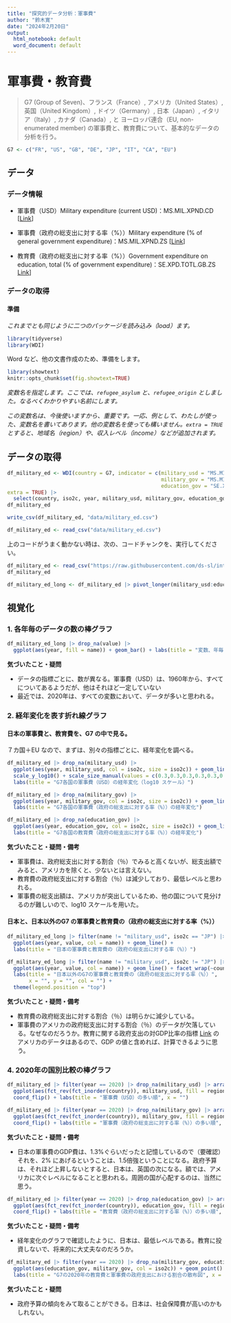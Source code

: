 ```yaml
---
title: "探究的データ分析：軍事費"
author: "鈴木寛"
date: "2024年2月20日"
output:
  html_notebook: default
  word_document: default
---
```


# 軍事費・教育費

> G7 (Group of Seven)、フランス（France）, アメリカ（United States）, 英国（United Kingdom）, ドイツ（Germany）, 日本（Japan）, イタリア（Italy）, カナダ（Canada）, と ヨーロッパ連合（EU, non-enumerated member) の軍事費と、教育費について、基本的なデータの分析を行う。

```r
G7 <- c("FR", "US", "GB", "DE", "JP", "IT", "CA", "EU")
```

## データ

### データ情報

-   軍事費（USD）Military expenditure (current USD)：MS.MIL.XPND.CD [[Link](https://data.worldbank.org/indicator/MS.MIL.XPND.CD)]

-   軍事費（政府の総支出に対する率（%））Military expenditure (% of general government expenditure)：MS.MIL.XPND.ZS [[Link](https://data.worldbank.org/indicator/MS.MIL.XPND.ZS)]

-   教育費（政府の総支出に対する率（%））Government expenditure on education, total (% of government expenditure)：SE.XPD.TOTL.GB.ZS [Link](https://data.worldbank.org/indicator/SE.XPD.TOTL.GB.ZS)]

### データの取得

#### 準備

*これまでとも同じように二つのパッケージを読み込み（load）ます。*

```r
library(tidyverse)
library(WDI)
```

Word など、他の文書作成のため、準備をします。

```r
library(showtext) 
knitr::opts_chunk$set(fig.showtext=TRUE) 
```

*変数名を指定します。ここでは、`refugee_asylum` と、`refugee_origin` としました。なるべくわかりやすい名前にします。*

*この変数名は、今後使いますから、重要です。一応、例として、わたしが使った、変数名を書いてあります。他の変数名を使っても構いません。`extra = TRUE` とすると、地域名（region）や、収入レベル（income）などが追加されます。*


## データの取得

```r
df_military_ed <- WDI(country = G7, indicator = c(military_usd = "MS.MIL.XPND.CD",
                                                  military_gov = "MS.MIL.XPND.ZS", 
                                                  education_gov = "SE.XPD.TOTL.GB.ZS"), 
extra = TRUE) |>
  select(country, iso2c, year, military_usd, military_gov, education_gov, region) 
df_military_ed
```

```r
write_csv(df_military_ed, "data/military_ed.csv")
```

```r
df_military_ed <- read_csv("data/military_ed.csv")
```

上のコードがうまく動かない時は、次の、コードチャンクを、実行してください。

```r
df_military_ed <- read_csv("https://raw.githubusercontent.com/ds-sl/intro2r/main/docs/ges001/data/military_ed.csv")
df_military_ed
```

```r
df_military_ed_long <- df_military_ed |> pivot_longer(military_usd:education_gov)
```


## 視覚化

### 1. 各年毎のデータの数の棒グラフ

```r
df_military_ed_long |> drop_na(value) |> 
  ggplot(aes(year, fill = name)) + geom_bar() + labs(title = "変数、年毎のデータの数")
```

**気づいたこと・疑問**

-   データの指標ごとに、数が異なる。軍事費（USD）は、1960年から、すべてについてあるようだが、他はそれほど一定していない
-   最近では、2020年は、すべての変数において、データが多いと思われる。

### 2. 経年変化を表す折れ線グラフ

#### 日本の軍事費と、教育費を、G7 の中で見る。

７カ国＋EU なので、まずは、別々の指標ごとに、経年変化を調べる。

```r
df_military_ed |> drop_na(military_usd) |> 
  ggplot(aes(year, military_usd, col = iso2c, size = iso2c)) + geom_line() + 
  scale_y_log10() + scale_size_manual(values = c(0.3,0.3,0.3,0.3,0.3,0.3,0.7,0.3)) +
  labs(title = "G7各国の軍事費（USD）の経年変化（log10 スケール）")
```


```r
df_military_ed |> drop_na(military_gov) |> 
  ggplot(aes(year, military_gov, col = iso2c, size = iso2c)) + geom_line() + scale_size_manual(values = c(0.3,0.3,0.3,0.3,0.3,0.3,0.7,0.3)) +
  labs(title = "G7各国の軍事費（政府の総支出に対する率（%））の経年変化")
```

```r
df_military_ed |> drop_na(education_gov) |> 
  ggplot(aes(year, education_gov, col = iso2c, size = iso2c)) + geom_line() + scale_size_manual(values = c(0.3,0.3,0.3,0.3,0.3,0.3,0.7,0.3)) +
  labs(title = "G7各国の教育費（政府の総支出に対する率（%））の経年変化")
```

**気づいたこと・疑問・備考**

-   軍事費は、政府総支出に対する割合（％）でみると高くないが、総支出額でみると、アメリカを除くと、少ないとは言えない。
-   教育費の政府総支出に対する割合（％）は減少しており、最低レベルと思われる。
-   軍事費の総支出額は、アメリカが突出しているため、他の国について見分けるのが難しいので、log10 スケールを用いた。

#### 日本と、日本以外のG7 の軍事費と教育費の（政府の総支出に対する率（%））

```r
df_military_ed_long |> filter(name != "military_usd", iso2c == "JP") |> drop_na(value) |>
  ggplot(aes(year, value, col = name)) + geom_line() + 
  labs(title = "日本の軍事費と教育費の（政府の総支出に対する率（%））")
```

```r
df_military_ed_long |> filter(name != "military_usd", iso2c != "JP") |> drop_na(value) |>
  ggplot(aes(year, value, col = name)) + geom_line() + facet_wrap(~country) +
  labs(title = "日本以外のG7の軍事費と教育費の（政府の総支出に対する率（%））", 
       x = "", y = "", col = "") +
  theme(legend.position = "top")
```

**気づいたこと・疑問・備考**

-   教育費の政府総支出に対する割合（％）は明らかに減少している。
-   軍事費のアメリカの政府総支出に対する割合（％）のデータが欠落している。なぜなのだろうか。教育に関する政府支出の対GDP比率の指標 [Link](https://data.worldbank.org/indicator/SE.XPD.TOTL.GD.ZS?locations=US) のアメリカのデータはあるので、GDP の値と含めれば、計算できるように思う。

### 4. 2020年の国別比較の棒グラフ

```r
df_military_ed |> filter(year == 2020) |> drop_na(military_usd) |> arrange(desc(military_usd)) |> 
  ggplot(aes(fct_rev(fct_inorder(country)), military_usd, fill = region)) + geom_col() +
  coord_flip() + labs(title = "軍事費（USD）の多い順", x = "")
```

```r
df_military_ed |> filter(year == 2020) |> drop_na(military_gov) |> arrange(desc(military_gov)) |> 
  ggplot(aes(fct_rev(fct_inorder(country)), military_gov, fill = region)) + geom_col() +
  coord_flip() + labs(title = "軍事費（政府の総支出に対する率（%））の多い順", x = "")
```

**気づいたこと・疑問・備考**

- 日本の軍事費のGDP費は、1.3%ぐらいだったと記憶しているので（要確認）それを、2% にあげるということは、1.5倍強ということになる。政府予算は、それほど上昇しないとすると、日本は、英国の次になる。額では、アメリカに次ぐレベルになることと思われる。周囲の国が心配するのは、当然に思う。


```r
df_military_ed |> filter(year == 2020) |> drop_na(education_gov) |> arrange(desc(education_gov)) |> 
  ggplot(aes(fct_rev(fct_inorder(country)), education_gov, fill = region)) + geom_col() +
  coord_flip() + labs(title = "教育費（政府の総支出に対する率（%））の多い順", x = "")
```

**気づいたこと・疑問・備考**

- 経年変化のグラフで確認したように、日本は、最低レベルである。教育に投資しないで、将来的に大丈夫なのだろうか。

```r
df_military_ed |> filter(year == 2020) |> drop_na(military_gov, education_gov) |>
  ggplot(aes(education_gov, military_gov, col = iso2c)) + geom_point() + geom_label(aes(label = iso2c), nudge_y = 0.1) + theme(legend.position = "none") + 
  labs(title = "G7の2020年の教育費と軍事費の政府支出における割合の散布図", x = "教育費（政府の総支出に対する率（%））", y = "軍事費（政府の総支出に対する率（%））")
```


**気づいたこと・疑問**

-   政府予算の傾向をみて取ることができる。日本は、社会保障費が高いのかもしれない。

